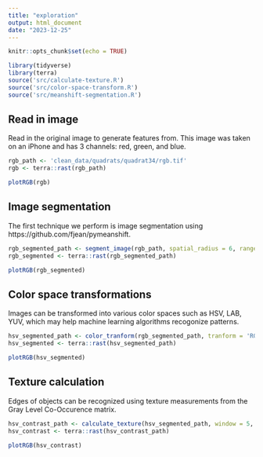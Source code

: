 ```yaml
---
title: "exploration"
output: html_document
date: "2023-12-25"
---
```


```r
knitr::opts_chunk$set(echo = TRUE)
```


```r
library(tidyverse)
library(terra)
source('src/calculate-texture.R')
source('src/color-space-transform.R')
source('src/meanshift-segmentation.R')
```


## Read in image

Read in the original image to generate features from. This image was taken on an iPhone and has 3 channels: red, green, and blue.

```r
rgb_path <- 'clean_data/quadrats/quadrat34/rgb.tif'
rgb <- terra::rast(rgb_path)

plotRGB(rgb)
```


## Image segmentation

The first technique we perform is image segmentation using https://github.com/fjean/pymeanshift. 

```r
rgb_segmented_path <- segment_image(rgb_path, spatial_radius = 6, range_radius = 4.5, min_density = 50)
rgb_segmented <- terra::rast(rgb_segmented_path)

plotRGB(rgb_segmented)
```
## Color space transformations

Images can be transformed into various color spaces such as HSV, LAB, YUV, which may help machine learning algorithms recogonize patterns.  

```r
hsv_segmented_path <- color_tranform(rgb_segmented_path, tranform = 'RGBtoHSV')
hsv_segmented <- terra::rast(hsv_segmented_path) 

plotRGB(hsv_segmented)
```




## Texture calculation

Edges of objects can be recognized using texture measurements from the Gray Level Co-Occurence matrix.

```r
hsv_contrast_path <- calculate_texture(hsv_segmented_path, window = 5, statistic = "contrast", layer = 1L, do_computation = TRUE)
hsv_contrast <- terra::rast(hsv_contrast_path)

plotRGB(hsv_contrast)
```



